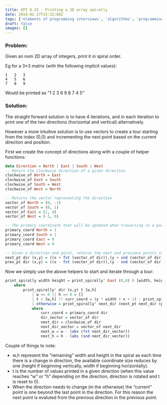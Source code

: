 ```yaml
---
title: EPI 6.15 - Printing a 2D array spirally
date: 2014-02-27T15:32:08Z
tags: ['elements of programming interviews', 'algorithms', 'programming', 'arrays', 'spiral printing']
draft: false
images: []
---
```


###  Problem:

Given an nxm 2D array of integers, print it in spiral order.

Eg for a 3×3 matrix (with the following implicit values):

```
1	2	3
4	5	6
7	8	9
```

Would be printed as “1 2 3 6 9 8 7 4 5”


### Solution:

The straight forward solution is to have 4 iterations, and in each iteration to print one of the two directions (horizontal and vertical) alternatively.

However a more intuitive solution is to use vectors to create a tour starting from the index (0,0) and incrementing the next point based on the current direction and position.

First we create the concept of directions along with a couple of helper functions:

```haskell showLineNumbers
data Direction = North | East | South | West
-- Return the clockwise direction of a given direction
clockwise_of North = East
clockwise_of East = South
clockwise_of South = West
clockwise_of West = North

-- Returns the vector representing the direction
vector_of North = (0, -1)
vector_of South = (0, 1)
vector_of East = (1, 0)
vector_of West = (-1, 0)

-- The primary coordinate that will be updated when traversing in a particular direction
primary_coord North = 1
primary_coord South = 1
primary_coord East = 0
primary_coord West = 0

-- Given a direction and point, returns the next and previous points in the direction.
next_pt dir (x,y) = ((x + fst (vector_of dir)),(y + snd (vector_of dir)))
prev_pt dir (x,y) = ((x - fst (vector_of dir)),(y - snd (vector_of dir)))
```

Now we simply use the above helpers to start and iterate through a tour:

```haskell showLineNumbers
print_spirally width height = print_spirally' East (0,0) 0 [width, height]
    where
        print_spirally' dir (x,y) t [w,h]
            | w == 0 || h == 0 = []
            | t < [w,h] !! curr_coord = (y * width + x + 1) : print_spirally' dir (next_pt dir (x,y)) (t+1) [w,h]
            | otherwise = print_spirally' next_dir (next_pt next_dir (prev_pt dir (x,y))) 0 [next_w,next_h]
            where 
                curr_coord = primary_coord dir
                dir_vector = vector_of dir
                next_dir = clockwise_of dir
                next_dir_vector = vector_of next_dir
                next_w = w - (abs (fst next_dir_vector))
                next_h = h - (abs (snd next_dir_vector))
```

Couple of things to note:

* w,h represent the “remaining” width and height in the spiral as each time there is a change in direction, the available coordinate size reduces by one (height if beginning vertically, width if beginning horizontally).
* t is the number of values printed in a given direction (when this value reaches “w” or “h” depending on the direction, direction is rotated and t is reset to 0).
* When the direction needs to change (in the otherwise) the “current” point is one beyond the last point in the direction. For this reason the next point is evaluted from the previous direction in the previous point.


